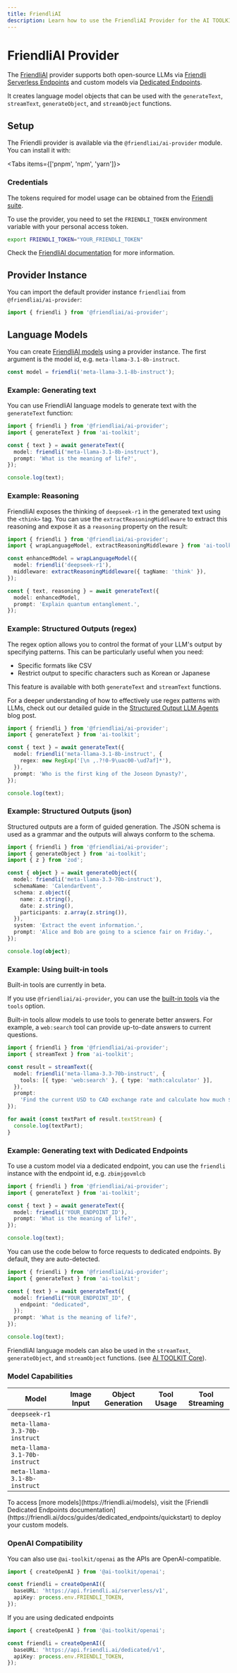 ```yaml
---
title: FriendliAI
description: Learn how to use the FriendliAI Provider for the AI TOOLKIT.
---
```


# FriendliAI Provider

The [FriendliAI](https://friendli.ai/) provider supports both open-source LLMs via [Friendli Serverless Endpoints](https://friendli.ai/products/serverless-endpoints) and custom models via [Dedicated Endpoints](https://friendli.ai/products/dedicated-endpoints).

It creates language model objects that can be used with the `generateText`, `streamText`, `generateObject`, and `streamObject` functions.

## Setup

The Friendli provider is available via the `@friendliai/ai-provider` module.
You can install it with:

<Tabs items={['pnpm', 'npm', 'yarn']}>
  <Tab>
    <Snippet text="pnpm add @friendliai/ai-provider" dark />
  </Tab>
  <Tab>
    <Snippet text="npm install @friendliai/ai-provider" dark />
  </Tab>
  <Tab>
    <Snippet text="yarn add @friendliai/ai-provider" dark />
  </Tab>
</Tabs>

### Credentials

The tokens required for model usage can be obtained from the [Friendli suite](https://suite.friendli.ai/).

To use the provider, you need to set the `FRIENDLI_TOKEN` environment variable with your personal access token.

```bash
export FRIENDLI_TOKEN="YOUR_FRIENDLI_TOKEN"
```

Check the [FriendliAI documentation](https://friendli.ai/docs/guides/personal_access_tokens) for more information.

## Provider Instance

You can import the default provider instance `friendliai` from `@friendliai/ai-provider`:

```ts
import { friendli } from '@friendliai/ai-provider';
```

## Language Models

You can create [FriendliAI models](https://friendli.ai/docs/guides/serverless_endpoints/text_generation#model-supports) using a provider instance.
The first argument is the model id, e.g. `meta-llama-3.1-8b-instruct`.

```ts
const model = friendli('meta-llama-3.1-8b-instruct');
```

### Example: Generating text

You can use FriendliAI language models to generate text with the `generateText` function:

```ts
import { friendli } from '@friendliai/ai-provider';
import { generateText } from 'ai-toolkit';

const { text } = await generateText({
  model: friendli('meta-llama-3.1-8b-instruct'),
  prompt: 'What is the meaning of life?',
});

console.log(text);
```

### Example: Reasoning

FriendliAI exposes the thinking of `deepseek-r1` in the generated text using the `<think>` tag.
You can use the `extractReasoningMiddleware` to extract this reasoning and expose it as a `reasoning` property on the result:

```ts
import { friendli } from '@friendliai/ai-provider';
import { wrapLanguageModel, extractReasoningMiddleware } from 'ai-toolkit';

const enhancedModel = wrapLanguageModel({
  model: friendli('deepseek-r1'),
  middleware: extractReasoningMiddleware({ tagName: 'think' }),
});

const { text, reasoning } = await generateText({
  model: enhancedModel,
  prompt: 'Explain quantum entanglement.',
});
```

### Example: Structured Outputs (regex)

The regex option allows you to control the format of your LLM's output by specifying patterns. This can be particularly useful when you need:

- Specific formats like CSV
- Restrict output to specific characters such as Korean or Japanese

This feature is available with both `generateText` and `streamText` functions.

For a deeper understanding of how to effectively use regex patterns with LLMs, check out our detailed guide in the [Structured Output LLM Agents](https://friendli.ai/blog/structured-output-llm-agents) blog post.

```ts highlight="6"
import { friendli } from '@friendliai/ai-provider';
import { generateText } from 'ai-toolkit';

const { text } = await generateText({
  model: friendli('meta-llama-3.1-8b-instruct', {
    regex: new RegExp('[\n ,.?!0-9\uac00-\ud7af]*'),
  }),
  prompt: 'Who is the first king of the Joseon Dynasty?',
});

console.log(text);
```

### Example: Structured Outputs (json)

Structured outputs are a form of guided generation. The JSON schema is used as a grammar and the outputs will always conform to the schema.

```ts
import { friendli } from '@friendliai/ai-provider';
import { generateObject } from 'ai-toolkit';
import { z } from 'zod';

const { object } = await generateObject({
  model: friendli('meta-llama-3.3-70b-instruct'),
  schemaName: 'CalendarEvent',
  schema: z.object({
    name: z.string(),
    date: z.string(),
    participants: z.array(z.string()),
  }),
  system: 'Extract the event information.',
  prompt: 'Alice and Bob are going to a science fair on Friday.',
});

console.log(object);
```

### Example: Using built-in tools

<Note type="warning">Built-in tools are currently in beta.</Note>

If you use `@friendliai/ai-provider`, you can use the [built-in tools](https://friendli.ai/docs/guides/serverless_endpoints/tools/built_in_tools) via the `tools` option.

Built-in tools allow models to use tools to generate better answers. For example, a `web:search` tool can provide up-to-date answers to current questions.

```ts highlight="1,5,6,7"
import { friendli } from '@friendliai/ai-provider';
import { streamText } from 'ai-toolkit';

const result = streamText({
  model: friendli('meta-llama-3.3-70b-instruct', {
    tools: [{ type: 'web:search' }, { type: 'math:calculator' }],
  }),
  prompt:
    'Find the current USD to CAD exchange rate and calculate how much $5,000 USD would be in Canadian dollars.',
});

for await (const textPart of result.textStream) {
  console.log(textPart);
}
```

### Example: Generating text with Dedicated Endpoints

To use a custom model via a dedicated endpoint, you can use the `friendli` instance with the endpoint id, e.g. `zbimjgovmlcb`

```ts
import { friendli } from '@friendliai/ai-provider';
import { generateText } from 'ai-toolkit';

const { text } = await generateText({
  model: friendli('YOUR_ENDPOINT_ID'),
  prompt: 'What is the meaning of life?',
});

console.log(text);
```

You can use the code below to force requests to dedicated endpoints. By default, they are auto-detected.

```ts highlight="5,6,7"
import { friendli } from '@friendliai/ai-provider';
import { generateText } from 'ai-toolkit';

const { text } = await generateText({
  model: friendli("YOUR_ENDPOINT_ID", {
    endpoint: "dedicated",
  });
  prompt: 'What is the meaning of life?',
});

console.log(text);
```

FriendliAI language models can also be used in the `streamText`, `generateObject`, and `streamObject` functions.
(see [AI TOOLKIT Core](/docs/ai-toolkit-core)).

### Model Capabilities

| Model                         | Image Input         | Object Generation   | Tool Usage          | Tool Streaming      |
| ----------------------------- | ------------------- | ------------------- | ------------------- | ------------------- |
| `deepseek-r1`                 | <Cross size={18} /> | <Check size={18} /> | <Cross size={18} /> | <Cross size={18} /> |
| `meta-llama-3.3-70b-instruct` | <Cross size={18} /> | <Check size={18} /> | <Check size={18} /> | <Check size={18} /> |
| `meta-llama-3.1-70b-instruct` | <Cross size={18} /> | <Check size={18} /> | <Check size={18} /> | <Check size={18} /> |
| `meta-llama-3.1-8b-instruct`  | <Cross size={18} /> | <Check size={18} /> | <Check size={18} /> | <Check size={18} /> |

<Note>
  To access [more models](https://friendli.ai/models), visit the [Friendli
  Dedicated Endpoints
  documentation](https://friendli.ai/docs/guides/dedicated_endpoints/quickstart)
  to deploy your custom models.
</Note>

### OpenAI Compatibility

You can also use `@ai-toolkit/openai` as the APIs are OpenAI-compatible.

```ts
import { createOpenAI } from '@ai-toolkit/openai';

const friendli = createOpenAI({
  baseURL: 'https://api.friendli.ai/serverless/v1',
  apiKey: process.env.FRIENDLI_TOKEN,
});
```

If you are using dedicated endpoints

```ts
import { createOpenAI } from '@ai-toolkit/openai';

const friendli = createOpenAI({
  baseURL: 'https://api.friendli.ai/dedicated/v1',
  apiKey: process.env.FRIENDLI_TOKEN,
});
```
